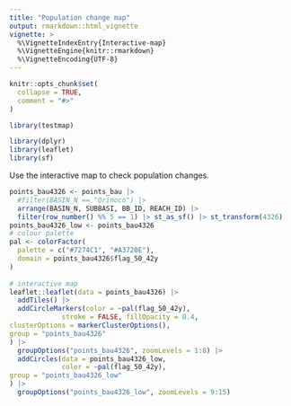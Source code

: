 ```yaml
---
title: "Population change map"
output: rmarkdown::html_vignette
vignette: >
  %\VignetteIndexEntry{Interactive-map}
  %\VignetteEngine{knitr::rmarkdown}
  %\VignetteEncoding{UTF-8}
---
```


```r
knitr::opts_chunk$set(
  collapse = TRUE,
  comment = "#>"
)
```

```r
library(testmap)
```


```r
library(dplyr)
library(leaflet)
library(sf)
```

Use the interactive map to check population changes.
```r
points_bau4326 <- points_bau |> 
  #filter(BASIN_N == "Orinoco") |>
  arrange(BASIN_N, SUBBASI, BB_ID, REACH_ID) |> 
  filter(row_number() %% 5 == 1) |> st_as_sf() |> st_transform(4326)
points_bau4326_low <- points_bau4326
# colour palette
pal <- colorFactor(
  palette = c("#7274C1", "#A3720E"),
  domain = points_bau4326$flag_50_42y
)
 
# interactive map
leaflet::leaflet(data = points_bau4326) |> 
  addTiles() |>
  addCircleMarkers(color = ~pal(flag_50_42y), 
             stroke = FALSE, fillOpacity = 0.4, 
clusterOptions = markerClusterOptions(), 
group = "points_bau4326"
) |>                        
  groupOptions("points_bau4326", zoomLevels = 1:8) |> 
  addCircles(data = points_bau4326_low, 
             color = ~pal(flag_50_42y), 
group = "points_bau4326_low"
) |>                        
  groupOptions("points_bau4326_low", zoomLevels = 9:15)

  
```

